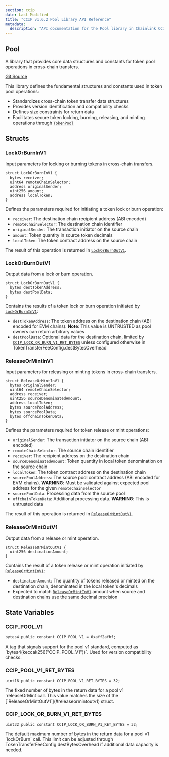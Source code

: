 ```yaml
---
section: ccip
date: Last Modified
title: "CCIP v1.6.2 Pool Library API Reference"
metadata:
  description: "API documentation for the Pool library in Chainlink CCIP v1.6.2, providing token pool functions for cross-chain operations."
---
```



<CcipCommon callout="importCCIPPackage162" />

## Pool

A library that provides core data structures and constants for token pool operations in cross-chain transfers.

[Git Source](https://github.com/smartcontractkit/chainlink-ccip/tree/contracts-ccip-v1.6.1/chains/evm/contracts/libraries/Pool.sol)

<Aside>

This library defines the fundamental structures and constants used in token pool operations:

- Standardizes cross-chain token transfer data structures
- Provides version identification and compatibility checks
- Defines size constraints for return data
- Facilitates secure token locking, burning, releasing, and minting operations through [`TokenPool`](/ccip/api-reference/evm/v1.6.2/token-pool)

</Aside>

## Structs

### LockOrBurnInV1

Input parameters for locking or burning tokens in cross-chain transfers.

```solidity
struct LockOrBurnInV1 {
  bytes receiver;
  uint64 remoteChainSelector;
  address originalSender;
  uint256 amount;
  address localToken;
}
```

<Aside>

Defines the parameters required for initiating a token lock or burn operation:

- `receiver`: The destination chain recipient address (ABI encoded)
- `remoteChainSelector`: The destination chain identifier
- `originalSender`: The transaction initiator on the source chain
- `amount`: Token quantity in source token decimals
- `localToken`: The token contract address on the source chain

The result of this operation is returned in [`LockOrBurnOutV1`](#lockorburnoutv1).

</Aside>

### LockOrBurnOutV1

Output data from a lock or burn operation.

```solidity
struct LockOrBurnOutV1 {
  bytes destTokenAddress;
  bytes destPoolData;
}
```

<Aside>

Contains the results of a token lock or burn operation initiated by [`LockOrBurnInV1`](#lockorburninv1):

- `destTokenAddress`: The token address on the destination chain (ABI encoded for EVM chains). **Note**: This value is UNTRUSTED as pool owners can return arbitrary values
- `destPoolData`: Optional data for the destination chain, limited by [`CCIP_LOCK_OR_BURN_V1_RET_BYTES`](#ccip_lock_or_burn_v1_ret_bytes) unless configured otherwise in TokenTransferFeeConfig.destBytesOverhead

</Aside>

### ReleaseOrMintInV1

Input parameters for releasing or minting tokens in cross-chain transfers.

```solidity
struct ReleaseOrMintInV1 {
  bytes originalSender;
  uint64 remoteChainSelector;
  address receiver;
  uint256 sourceDenominatedAmount;
  address localToken;
  bytes sourcePoolAddress;
  bytes sourcePoolData;
  bytes offchainTokenData;
}
```

<Aside>

Defines the parameters required for token release or mint operations:

- `originalSender`: The transaction initiator on the source chain (ABI encoded)
- `remoteChainSelector`: The source chain identifier
- `receiver`: The recipient address on the destination chain
- `sourceDenominatedAmount`: Token quantity in local token denomination on the source chain
- `localToken`: The token contract address on the destination chain
- `sourcePoolAddress`: The source pool contract address (ABI encoded for EVM chains). **WARNING**: Must be validated against expected pool address for the given `remoteChainSelector`
- `sourcePoolData`: Processing data from the source pool
- `offchainTokenData`: Additional processing data. **WARNING**: This is untrusted data

The result of this operation is returned in [`ReleaseOrMintOutV1`](#releaseormintoutv1).

</Aside>

### ReleaseOrMintOutV1

Output data from a release or mint operation.

```solidity
struct ReleaseOrMintOutV1 {
  uint256 destinationAmount;
}
```

<Aside>

Contains the result of a token release or mint operation initiated by [`ReleaseOrMintInV1`](#releaseormintinv1):

- `destinationAmount`: The quantity of tokens released or minted on the destination chain, denominated in the local token's decimals
- Expected to match [`ReleaseOrMintInV1`](#releaseormintinv1).amount when source and destination chains use the same decimal precision

</Aside>

## State Variables

### CCIP_POOL_V1

```solidity
bytes4 public constant CCIP_POOL_V1 = 0xaff2afbf;
```

<Aside>
  A tag that signals support for the pool v1 standard, computed as `bytes4(keccak256("CCIP_POOL_V1"))`. Used for version
  compatibility checks.
</Aside>

### CCIP_POOL_V1_RET_BYTES

```solidity
uint16 public constant CCIP_POOL_V1_RET_BYTES = 32;
```

<Aside>
  The fixed number of bytes in the return data for a pool v1 `releaseOrMint`call. This value matches the size of the
  [`ReleaseOrMintOutV1`](#releaseormintoutv1) struct.
</Aside>

### CCIP_LOCK_OR_BURN_V1_RET_BYTES

```solidity
uint32 public constant CCIP_LOCK_OR_BURN_V1_RET_BYTES = 32;
```

<Aside>
  The default maximum number of bytes in the return data for a pool v1 `lockOrBurn` call. This limit can be adjusted
  through TokenTransferFeeConfig.destBytesOverhead if additional data capacity is needed.
</Aside>
